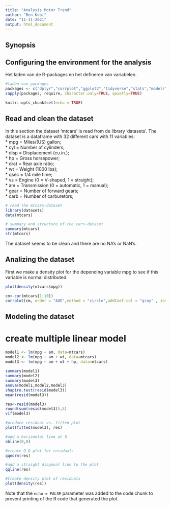 ```yaml
---
title: "Analysis Motor Trend"
author: "Ben Kooi"
date: "11-11-2021"
output: html_document
---
```

## Synopsis


## Configuring the environment for the analysis

Het laden van de R-packages en het defineren van variabelen.

```r
#laden van packages
packages <- c("dplyr","corrplot","ggplot2","tidyverse","stats","modelr","zoo","tsibble","car", "EnvStats")
sapply(packages, require, character.only=TRUE, quietly=TRUE)
```

```r
knitr::opts_chunk$set(echo = TRUE)
```

## Read and clean the dataset 

In this section the dataset 'mtcars' is read from de library 'datasets'. 
The dataset is a dataframe with 32 different cars with 11 variables:   
*	mpg	 = Miles/(US) gallon;  
*	cyl	 = Number of cylinders;  
* disp =	Displacement (cu.in.);  
* hp   = Gross horsepower;  
* drat =	Rear axle ratio;  
* wt   =	Weight (1000 lbs);  
* qsec =	1/4 mile time;  
* vs	 = Engine (0 = V-shaped, 1 = straight);  
* am	 = Transmission (0 = automatic, 1 = manual);  
* gear = Number of forward gears;  
* carb = Number of carburetors;  

```r
# read the mtcars-dataset
library(datasets)
data(mtcars)

# summary and structure of the cars-dataset
summary(mtcars)
str(mtcars)
```
The dataset seems to be clean and there are no NA's or NaN's.

## Analizing the dataset

First we make a density plot for the depending variable mpg to see if this variable is normal distributed.

```r
plot(density(mtcars$mpg))
```
``` r
cm<-cor(mtcars[1:10])
corrplot(cm, order = "AOE",method = "circle",addCoef.col = "gray" , insig = "p-value", title = "vTitleCmPlot")
```

## Modeling the dataset

# create multiple linear model
``` r
model1 <- lm(mpg ~ am, data=mtcars)
model2 <- lm(mpg ~ am + wt, data=mtcars)
model3 <- lm(mpg ~ am + wt + hp, data=mtcars)
          
summary(model1)
summary(model2)
summary(model3)
anova(model1,model2,model3)
shapiro.test(resid(model3))
mean(resid(model3))

res<-resid(model3)
round(sum(resid(model3)),5)
vif(model3)

#produce residual vs. fitted plot
plot(fitted(model3), res)

#add a horizontal line at 0 
abline(0,0)

#create Q-Q plot for residuals
qqnorm(res)

#add a straight diagonal line to the plot
qqline(res)

#Create density plot of residuals
plot(density(res))
```


Note that the `echo = FALSE` parameter was added to the code chunk to prevent printing of the R code that generated the plot.
